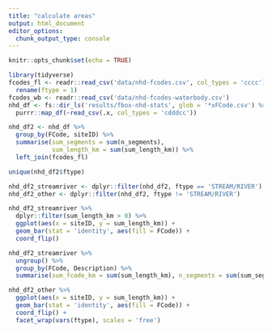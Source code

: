 ```yaml
---
title: "calculate areas"
output: html_document
editor_options: 
  chunk_output_type: console
---
```


```r
knitr::opts_chunk$set(echo = TRUE)
```

```r
library(tidyverse)
fcodes_fl <- readr::read_csv('data/nhd-fcodes.csv', col_types = 'cccc') %>%
  rename(ftype = 1)
fcodes_wb <- readr::read_csv('data/nhd-fcodes-waterbody.csv')
nhd_df <- fs::dir_ls('results/fbox-nhd-stats', glob = '*xFCode.csv') %>%
  purrr::map_df(~read_csv(.x, col_types = 'cdddcc'))
```

```r
nhd_df2 <- nhd_df %>%
  group_by(FCode, siteID) %>%
  summarise(sum_segments = sum(n_segments),
            sum_length_km = sum(sum_length_km)) %>%
  left_join(fcodes_fl)

unique(nhd_df2$ftype)

nhd_df2_streamriver <- dplyr::filter(nhd_df2, ftype == 'STREAM/RIVER')
nhd_df2_other <- dplyr::filter(nhd_df2, ftype != 'STREAM/RIVER')

nhd_df2_streamriver %>%
  dplyr::filter(sum_length_km > 0) %>%
  ggplot(aes(x = siteID, y = sum_length_km)) +
  geom_bar(stat = 'identity', aes(fill = FCode)) +
  coord_flip()

nhd_df2_streamriver %>%
  ungroup() %>%
  group_by(FCode, Description) %>%
  summarise(sum_fcode_km = sum(sum_length_km), n_segments = sum(sum_segments))

nhd_df2_other %>%
  ggplot(aes(x = siteID, y = sum_length_km)) +
  geom_bar(stat = 'identity', aes(fill = FCode)) +
  coord_flip() +
  facet_wrap(vars(ftype), scales = 'free')

```

